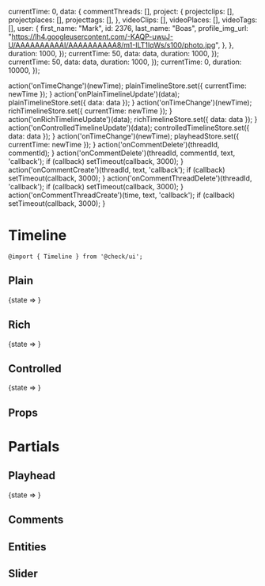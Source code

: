 


  currentTime: 0,
  data: {
    commentThreads: [],
    project: {
      projectclips: [],
      projectplaces: [],
      projecttags: [],
    },
    videoClips: [],
    videoPlaces: [],
    videoTags: [],
    user: { 
      first_name: "Mark",
      id: 2376,
      last_name: "Boas",
      profile_img_url: "https://lh4.googleusercontent.com/-KAQP-uwuJ-U/AAAAAAAAAAI/AAAAAAAAAA8/m1-ILT1IqWs/s100/photo.jpg",
    },
  },
  duration: 1000,
});
  currentTime: 50,
  data: data,
  duration: 1000,
});
  currentTime: 50,
  data: data,
  duration: 1000,
});
  currentTime: 0,
  duration: 10000,
});

  action('onTimeChange')(newTime);
  plainTimelineStore.set({ currentTime: newTime });
}
  action('onPlainTimelineUpdate')(data);
  plainTimelineStore.set({ data: data });
}
  action('onTimeChange')(newTime);
  richTimelineStore.set({ currentTime: newTime });
}
  action('onRichTimelineUpdate')(data);
  richTimelineStore.set({ data: data });
}
  action('onControlledTimelineUpdate')(data);
  controlledTimelineStore.set({ data: data });
}
  action('onTimeChange')(newTime);
  playheadStore.set({ currentTime: newTime });
}
  action('onCommentDelete')(threadId, commentId);
}
  action('onCommentDelete')(threadId, commentId, text, 'callback');
  if (callback) setTimeout(callback, 3000);
}
  action('onCommentCreate')(threadId, text, 'callback');
  if (callback) setTimeout(callback, 3000);
}
  action('onCommentThreadDelete')(threadId, 'callback');
  if (callback) setTimeout(callback, 3000);
}
  action('onCommentThreadCreate')(time, text, 'callback');
  if (callback) setTimeout(callback, 3000);
}

<Meta title="Components/Timeline" component={Timeline} decorators={[withKnobs]} />

# Timeline

`@import { Timeline } from '@check/ui';`

## Plain

<Preview withToolbar={true}>
  <Story name="Plain">
    <State store={plainTimelineStore}>
      {state =>
        <Timeline
          currentTime={state.currentTime}
          data={state.data}
          duration={state.duration}
          onBeforeCommentThreadCreate={action('onBeforeCommentThreadCreate')}
          onCommentCreate={onCommentCreate}
          onCommentDelete={onCommentDelete}
          onCommentEdit={onCommentEdit}
          onCommentThreadCreate={onCommentThreadCreate}
          onCommentThreadDelete={onCommentThreadDelete}
          onTimeChange={onPlainTimelineChange}
        />
      }
     </State>
  </Story>
</Preview>

## Rich

<Preview withToolbar={true}>
  <Story name="Rich">
    <State store={richTimelineStore}>
      {state =>
        <Timeline
          currentTime={state.currentTime}
          data={state.data}
          duration={state.duration}
          onBeforeCommentThreadCreate={action('onBeforeCommentThreadCreate')}
          onCommentCreate={onCommentCreate}
          onCommentDelete={onCommentDelete}
          onCommentEdit={onCommentEdit}
          onCommentThreadCreate={onCommentThreadCreate}
          onCommentThreadDelete={onCommentThreadDelete}
          onTimeChange={onRichTimelineChange}
        />
      }
     </State>
  </Story>
</Preview>

## Controlled

<Preview withToolbar={true}>
  <Story name="Controlled">
    <State store={controlledTimelineStore}>
      {state =>
        <Timeline
          currentTime={number('Time', 100, {min: 0, max: 1000, step: 1, range: true})}
          data={state.data}
          duration={state.duration}
          onBeforeCommentThreadCreate={action('onBeforeCommentThreadCreate')}
          onCommentCreate={onCommentCreate}
          onCommentDelete={onCommentDelete}
          onCommentEdit={onCommentEdit}
          onCommentThreadCreate={onCommentThreadCreate}
          onCommentThreadDelete={onCommentThreadDelete}
          onTimeChange={action('onTimeChange')}
        />
      }
     </State>
  </Story>
</Preview>

## Props

<Props of={Timeline} />

# Partials

## Playhead

<Preview>
  <Story name="Partials » Playhead">
    <State store={playheadStore}>
      {state =>
        <Playhead
          currentTime={state.currentTime}
          duration={state.duration}
          onChange={onPlayheadChange}
        />
      }
     </State>
  </Story>
</Preview>

## Comments

<Preview>
  <Story name="Partials » Commments (Plain)">
    <Comments 
      duration={1000}
      user={{
        first_name: "Mark",
        id: 2376,
        last_name: "Boas",
        profile_img_url: "https://lh4.googleusercontent.com/-KAQP-uwuJ-U/AAAAAAAAAAI/AAAAAAAAAA8/m1-ILT1IqWs/s100/photo.jpg",
      }}
      onCommentCreate={action('onCommentCreate')}
      onCommentDelete={onCommentDelete}
      onCommentEdit={action('onCommentEdit')}
      onCommentThreadCreate={action('onCommentThreadCreate')}
      onCommentThreadDelete={action('onCommentThreadDelete')}
    />
  </Story>
</Preview>

<Preview>
  <Story name="Partials » Commments (Rich)">
    <Comments 
      duration={1000}
      user={{
        first_name: "Mark",
        id: 2376,
        last_name: "Boas",
        profile_img_url: "https://lh4.googleusercontent.com/-KAQP-uwuJ-U/AAAAAAAAAAI/AAAAAAAAAA8/m1-ILT1IqWs/s100/photo.jpg",
      }}
      onCommentCreate={action('onCommentCreate')}
      onCommentDelete={onCommentDelete}
      onCommentEdit={action('onCommentEdit')}
      onCommentThreadCreate={action('onCommentThreadCreate')}
      onCommentThreadDelete={action('onCommentThreadDelete')}
      threads={data.commentThreads}
    />
  </Story>
</Preview>

## Entities

<Preview>
  <Story name="Partials » Entities (Clips)">
    <Entities
      currentTime={500}
      duration={1000}
      entities={data.videoClips}
      onAfterChange={action('onAfterChange')}
      onBeforeChange={action('onBeforeChange')}
      onChange={action('onChange')}
      onInstanceCreate={action('onInstanceCreate')}
      onInstanceDelete={action('onInstanceDelete')}
      onInstanceUpdate={action('onInstanceUpdate')}
      suggestions={[]}
      type="clips"
    />
  </Story>
</Preview>

<Preview>
  <Story name="Partials » Entities (Tags)">
    <Entities
      currentTime={500}
      duration={1000}
      entities={data.videoTags}
      onAfterChange={action('onAfterChange')}
      onBeforeChange={action('onBeforeChange')}
      onChange={action('onChange')}
      onInstanceClip={action('onInstanceClip')}
      onInstanceCreate={action('onInstanceCreate')}
      onInstanceDelete={action('onInstanceDelete')}
      onInstanceUpdate={action('onInstanceUpdate')}
      suggestions={[]}
      type="tags"
    />
  </Story>
</Preview>

<Preview>
  <Story name="Partials » Entities (Places)">
    <Entities
      currentTime={500}
      duration={1000}
      entities={data.videoPlaces}
      onAfterChange={action('onAfterChange')}
      onBeforeChange={action('onBeforeChange')}
      onChange={action('onChange')}
      onEntityDelete={action('onEntityDelete')}
      onInstanceClip={action('onInstanceClip')}
      onInstanceCreate={action('onInstanceCreate')}
      onInstanceDelete={action('onInstanceDelete')}
      onInstanceUpdate={action('onInstanceUpdate')}
      suggestions={[]}
      type="places"
    />
  </Story>
</Preview>

## Slider

<Preview>
  <Story name="Partials » Slider (Plain)">
    <Slider
      deleteInstance={action('deleteInstance')}
      duration={1000}
      instances={[]}
      onDrag={action('onDrag')}
      onDragEnd={action('onDragEnd')}
      onDragStart={action('onDragStart')}
      updateInstance={action('updateInstance')}
      threads={data.commentThreads}
    />
  </Story>
</Preview>

<Preview>
  <Story name="Partials » Slider (Clips)">
    <Slider
      deleteInstance={action('deleteInstance')}
      duration={1000}
      instances={data.videoClips[0].instances}
      onDrag={action('onDrag')}
      onDragEnd={action('onDragEnd')}
      onDragStart={action('onDragStart')}
      updateInstance={action('updateInstance')}
    />
  </Story>
</Preview>

<Preview>
  <Story name="Partials » Slider (Tags)">
    <Slider
      clipInstance={action('clipInstance')}
      deleteInstance={action('deleteInstance')}
      duration={1000}
      instances={data.videoTags[0].instances}
      onDrag={action('onDrag')}
      onDragEnd={action('onDragEnd')}
      onDragStart={action('onDragStart')}
      updateInstance={action('updateInstance')}
    />
  </Story>
</Preview>
